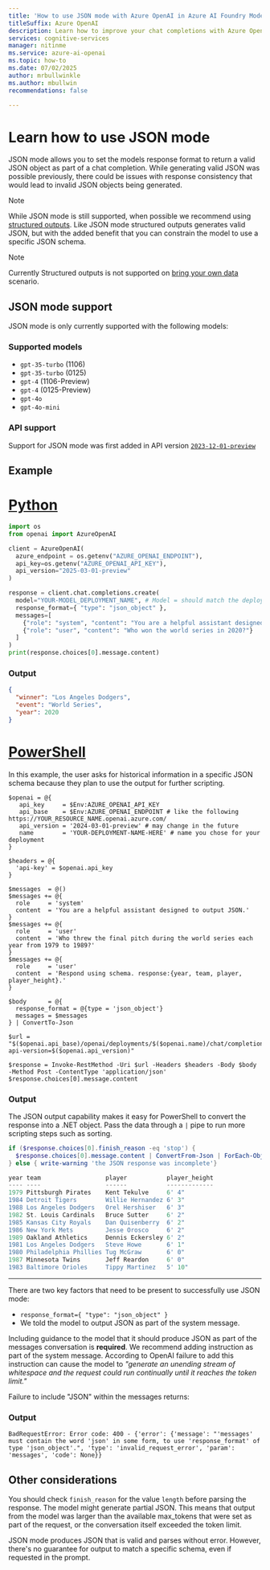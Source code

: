 ```yaml
---
title: 'How to use JSON mode with Azure OpenAI in Azure AI Foundry Models'
titleSuffix: Azure OpenAI
description: Learn how to improve your chat completions with Azure OpenAI JSON mode
services: cognitive-services
manager: nitinme
ms.service: azure-ai-openai
ms.topic: how-to
ms.date: 07/02/2025
author: mrbullwinkle
ms.author: mbullwin
recommendations: false

---
```


# Learn how to use JSON mode

JSON mode allows you to set the models response format to return a valid JSON object as part of a chat completion. While generating valid JSON was possible previously, there could be issues with response consistency that would lead to invalid JSON objects being generated.

> [!NOTE]
> While JSON mode is still supported, when possible we recommend using [structured outputs](./structured-outputs.md). Like JSON mode structured outputs generates valid JSON, but with the added benefit that you can constrain the model to use a specific JSON schema.

>[!NOTE]
> Currently Structured outputs is not supported on [bring your own data](../concepts/use-your-data.md) scenario.

## JSON mode support

JSON mode is only currently supported with the following models:

### Supported models

* `gpt-35-turbo` (1106)
* `gpt-35-turbo` (0125)
* `gpt-4` (1106-Preview)
* `gpt-4` (0125-Preview)
* `gpt-4o`
* `gpt-4o-mini`

### API support

Support for JSON mode was first added in API version [`2023-12-01-preview`](https://github.com/Azure/azure-rest-api-specs/blob/main/specification/cognitiveservices/data-plane/AzureOpenAI/inference/preview/2023-12-01-preview/inference.json)

## Example

# [Python](#tab/python)

```python
import os
from openai import AzureOpenAI

client = AzureOpenAI(
  azure_endpoint = os.getenv("AZURE_OPENAI_ENDPOINT"), 
  api_key=os.getenv("AZURE_OPENAI_API_KEY"),  
  api_version="2025-03-01-preview"
)

response = client.chat.completions.create(
  model="YOUR-MODEL_DEPLOYMENT_NAME", # Model = should match the deployment name you chose for your model deployment
  response_format={ "type": "json_object" },
  messages=[
    {"role": "system", "content": "You are a helpful assistant designed to output JSON."},
    {"role": "user", "content": "Who won the world series in 2020?"}
  ]
)
print(response.choices[0].message.content)
```

### Output

```json
{
  "winner": "Los Angeles Dodgers",
  "event": "World Series",
  "year": 2020
}
```

# [PowerShell](#tab/powershell)

In this example, the user asks for historical information in a specific JSON schema
because they plan to use the output for further scripting.

```powershell-interactive
$openai = @{
   api_key     = $Env:AZURE_OPENAI_API_KEY
   api_base    = $Env:AZURE_OPENAI_ENDPOINT # like the following https://YOUR_RESOURCE_NAME.openai.azure.com/
   api_version = '2024-03-01-preview' # may change in the future
   name        = 'YOUR-DEPLOYMENT-NAME-HERE' # name you chose for your deployment
}

$headers = @{
  'api-key' = $openai.api_key
}

$messages  = @()
$messages += @{
  role     = 'system'
  content  = 'You are a helpful assistant designed to output JSON.'
}
$messages += @{
  role     = 'user'
  content  = 'Who threw the final pitch during the world series each year from 1979 to 1989?'
}
$messages += @{
  role     = 'user'
  content  = 'Respond using schema. response:{year, team, player, player_height}.'
}

$body      = @{
  response_format = @{type = 'json_object'}
  messages = $messages
} | ConvertTo-Json

$url = "$($openai.api_base)/openai/deployments/$($openai.name)/chat/completions?api-version=$($openai.api_version)"

$response = Invoke-RestMethod -Uri $url -Headers $headers -Body $body -Method Post -ContentType 'application/json'
$response.choices[0].message.content
```

### Output

The JSON output capability makes it easy for PowerShell to convert the response into a .NET object.
Pass the data through a `|` pipe to run more scripting steps such as sorting.

```powershell
if ($response.choices[0].finish_reason -eq 'stop') {
  $response.choices[0].message.content | ConvertFrom-Json | ForEach-Object response | Sort player_height -Descending
} else { write-warning 'the JSON response was incomplete'}

year team                  player           player_height
---- ----                  ------           -------------
1979 Pittsburgh Pirates    Kent Tekulve     6' 4"
1984 Detroit Tigers        Willie Hernandez 6' 3"
1988 Los Angeles Dodgers   Orel Hershiser   6' 3"
1982 St. Louis Cardinals   Bruce Sutter     6' 2"
1985 Kansas City Royals    Dan Quisenberry  6' 2"
1986 New York Mets         Jesse Orosco     6' 2"
1989 Oakland Athletics     Dennis Eckersley 6' 2"
1981 Los Angeles Dodgers   Steve Howe       6' 1"
1980 Philadelphia Phillies Tug McGraw       6' 0"
1987 Minnesota Twins       Jeff Reardon     6' 0"
1983 Baltimore Orioles     Tippy Martinez   5' 10"
```

---

There are two key factors that need to be present to successfully use JSON mode:

- `response_format={ "type": "json_object" }`
- We told the model to output JSON as part of the system message.

Including guidance to the model that it should produce JSON as part of the messages conversation is **required**. We recommend adding instruction as part of the system message. According to OpenAI failure to add this instruction can cause the model to *"generate an unending stream of whitespace and the request could run continually until it reaches the token limit."*

Failure to include "JSON" within the messages returns:

### Output

```output
BadRequestError: Error code: 400 - {'error': {'message': "'messages' must contain the word 'json' in some form, to use 'response_format' of type 'json_object'.", 'type': 'invalid_request_error', 'param': 'messages', 'code': None}}
```

## Other considerations

You should check `finish_reason` for the value `length` before parsing the response. The model might generate partial JSON. This means that output from the model was larger than the available max_tokens that were set as part of the request, or the conversation itself exceeded the token limit.

JSON mode produces JSON that is valid and parses without error. However, there's no guarantee for
output to match a specific schema, even if requested in the prompt.
